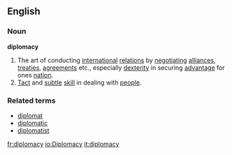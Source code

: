 ==English==
===Noun===
'''diplomacy'''
# The art of conducting [[international]] [[relation]]s by [[negotiate|negotiating]] [[alliance]]s, [[treaty|treaties]], [[agreement]]s etc., especially [[dexterity]] in securing [[advantage]] for ones [[nation]].
# [[Tact]] and [[subtle]] [[skill]] in dealing with [[people]].
===Related terms===
*[[diplomat]]
*[[diplomatic]]
*[[diplomatist]]

[[fr:diplomacy]]
[[io:Diplomacy]]
[[it:diplomacy]]
